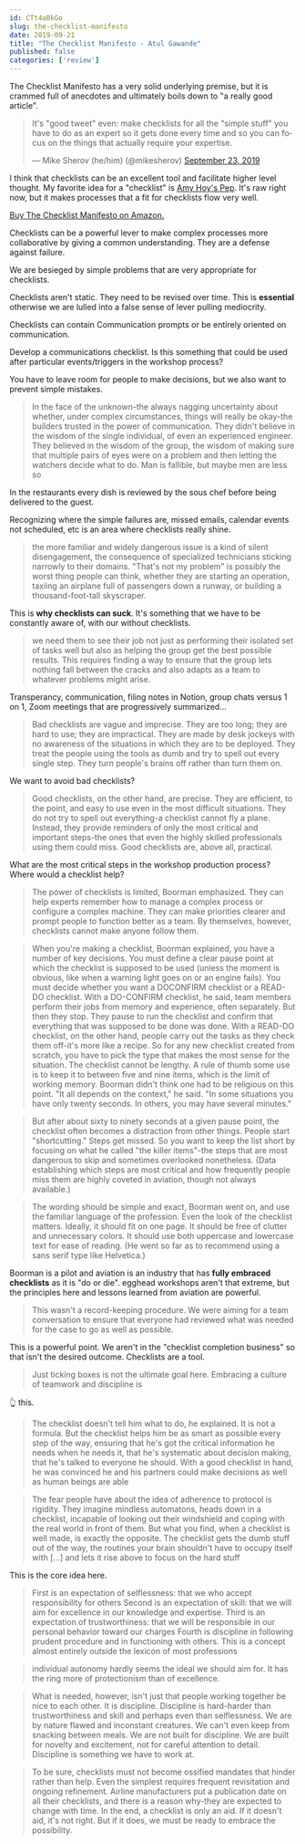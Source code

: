 ```yaml
---
id: CTt4aBkGo
slug: the-checklist-manifesto
date: 2019-09-21
title: "The Checklist Manifesto - Atul Gawande"
published: false
categories: ['review']
---
```


The Checklist Manifesto has a very solid underlying premise, but it is crammed full of anecdotes and ultimately boils down to "a really good article". 

<blockquote class="twitter-tweet"><p lang="en" dir="ltr">It&#39;s &quot;good tweet&quot; even: make checklists for all the &quot;simple stuff&quot; you have to do as an expert so it gets done every time and so you can focus on the things that actually require your expertise.</p>&mdash; Mike Sherov (he/him) (@mikesherov) <a href="https://twitter.com/mikesherov/status/1175974551601274880?ref_src=twsrc%5Etfw">September 23, 2019</a></blockquote> <script async src="https://platform.twitter.com/widgets.js" charset="utf-8"></script>

I think that checklists can be an excellent tool and facilitate higher level thought. My favorite idea for a "checklist" is [Amy Hoy's Pep](https://pep.cards/). It's raw right now, but it makes processes that a fit for checklists flow very well.

[Buy The Checklist Manifesto on Amazon.](https://www.amazon.com/exec/obidos/ASIN/0312430000/joehoobuiblo-20/ref=nosim/)

Checklists can be a powerful lever to make complex processes more collaborative by giving a common understanding. They are a defense against failure. 

We are besieged by simple problems that are very appropriate for checklists. 

Checklists aren't static. They need to be revised over time. This is **essential** otherwise we are lulled into a false sense of lever pulling mediocrity.

Checklists can contain Communication prompts or be entirely oriented on communication. 

Develop a communications checklist. Is this something that could be used after particular events/triggers in the workshop process?

You have to leave room for people to make decisions, but we also want to prevent simple mistakes. 

> In the face of the unknown-the always nagging uncertainty about whether, under complex circumstances, things will really be okay-the builders trusted in the power of communication. They didn't believe in the wisdom of the single individual, of even an experienced engineer. They believed in the wisdom of the group, the wisdom of making sure that multiple pairs of eyes were on a problem and then letting the watchers decide what to do. Man is fallible, but maybe men are less so

In the restaurants every dish is reviewed by the sous chef before being delivered to the guest.

Recognizing where the simple failures are, missed emails, calendar events not scheduled, etc is an area where checklists really shine.

> the more familiar and widely dangerous issue is a kind of silent disengagement, the consequence of specialized technicians sticking narrowly to their domains. "That's not my problem" is possibly the worst thing people can think, whether they are starting an operation, taxiing an airplane full of passengers down a runway, or building a thousand-foot-tall skyscraper.

This is **why checklists can suck**. It's something that we have to be constantly aware of, with our without checklists.

> we need them to see their job not just as performing their isolated set of tasks well but also as helping the group get the best possible results. This requires finding a way to ensure that the group lets nothing fall between the cracks and also adapts as a team to whatever problems might arise.

Transperancy, communication, filing notes in Notion, group chats versus 1 on 1, Zoom meetings that are progressively summarized...

> Bad checklists are vague and imprecise. They are too long; they are hard to use; they are impractical. They are made by desk jockeys with no awareness of the situations in which they are to be deployed. They treat the people using the tools as dumb and try to spell out every single step. They turn people's brains off rather than turn them on.

We want to avoid bad checklists?

> Good checklists, on the other hand, are precise. They are efficient, to the point, and easy to use even in the most difficult situations. They do not try to spell out everything-a checklist cannot fly a plane. Instead, they provide reminders of only the most critical and important steps-the ones that even the highly skilled professionals using them could miss. Good checklists are, above all, practical.

What are the most critical steps in the workshop production process? Where would a checklist help?

> The power of checklists is limited, Boorman emphasized. They can help experts remember how to manage a complex process or configure a complex machine. They can make priorities clearer and prompt people to function better as a team. By themselves, however, checklists cannot make anyone follow them.

> When you're making a checklist, Boorman explained, you have a number of key decisions. You must define a clear pause point at which the checklist is supposed to be used (unless the moment is obvious, like when a warning light goes on or an engine fails). You must decide whether you want a DOCONFIRM checklist or a READ-DO checklist. With a DO-CONFIRM checklist, he said, team members perform their jobs from memory and experience, often separately. But then they stop. They pause to run the checklist and confirm that everything that was supposed to be done was done. With a READ-DO checklist, on the other hand, people carry out the tasks as they check them off-it's more like a recipe. So for any new checklist created from scratch, you have to pick the type that makes the most sense for the situation. The checklist cannot be lengthy. A rule of thumb some use is to keep it to between five and nine items, which is the limit of working memory. Boorman didn't think one had to be religious on this point. "It all depends on the context," he said. "In some situations you have only twenty seconds. In others, you may have several minutes."

> But after about sixty to ninety seconds at a given pause point, the checklist often becomes a distraction from other things. People start "shortcutting." Steps get missed. So you want to keep the list short by focusing on what he called "the killer items"-the steps that are most dangerous to skip and sometimes overlooked nonetheless. (Data establishing which steps are most critical and how frequently people miss them are highly coveted in aviation, though not always available.)

> The wording should be simple and exact, Boorman went on, and use the familiar language of the profession. Even the look of the checklist matters. Ideally, it should fit on one page. It should be free of clutter and unnecessary colors. It should use both uppercase and lowercase text for ease of reading. (He went so far as to recommend using a sans serif type like Helvetica.)

Boorman is a pilot and aviation is an industry that has **fully embraced checklists** as it is "do or die". egghead workshops aren't that extreme, but the principles here and lessons learned from aviation are powerful.

> This wasn't a record-keeping procedure. We were aiming for a team conversation to ensure that everyone had reviewed what was needed for the case to go as well as possible.

This is a powerful point. We aren't in the "checklist completion business" so that isn't the desired outcome. Checklists are a tool.

> Just ticking boxes is not the ultimate goal here. Embracing a culture of teamwork and discipline is

👆 this.

> The checklist doesn't tell him what to do, he explained. It is not a formula. But the checklist helps him be as smart as possible every step of the way, ensuring that he's got the critical information he needs when he needs it, that he's systematic about decision making, that he's talked to everyone he should. With a good checklist in hand, he was convinced he and his partners could make decisions as well as human beings are able

> The fear people have about the idea of adherence to protocol is rigidity. They imagine mindless automatons, heads down in a checklist, incapable of looking out their windshield and coping with the real world in front of them. But what you find, when a checklist is well made, is exactly the opposite. The checklist gets the dumb stuff out of the way, the routines your brain shouldn't have to occupy itself with [...] and lets it rise above to focus on the hard stuff

This is the core idea here. 

> First is an expectation of selflessness: that we who accept responsibility for others
Second is an expectation of skill: that we will aim for excellence in our knowledge and expertise.
Third is an expectation of trustworthiness: that we will be responsible in our personal behavior toward our charges
Fourth is discipline in following prudent procedure and in functioning with others. This is a concept almost entirely outside the lexicon of most professions

> individual autonomy hardly seems the ideal we should aim for. It has the ring more of protectionism than of excellence.

> What is needed, however, isn't just that people working together be nice to each other. It is discipline. Discipline is hard-harder than trustworthiness and skill and perhaps even than selflessness. We are by nature flawed and inconstant creatures. We can't even keep from snacking between meals. We are not built for discipline. We are built for novelty and excitement, not for careful attention to detail. Discipline is something we have to work at.

> To be sure, checklists must not become ossified mandates that hinder rather than help. Even the simplest requires frequent revisitation and ongoing refinement. Airline manufacturers put a publication date on all their checklists, and there is a reason why-they are expected to change with time. In the end, a checklist is only an aid. If it doesn't aid, it's not right. But if it does, we must be ready to embrace the possibility.


